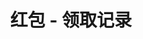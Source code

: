 ---
title: '红包 - 领取记录'
openapi: '/cn/api-reference/openapi-cn.json GET /redpacket/v1/{id}/claims'
---